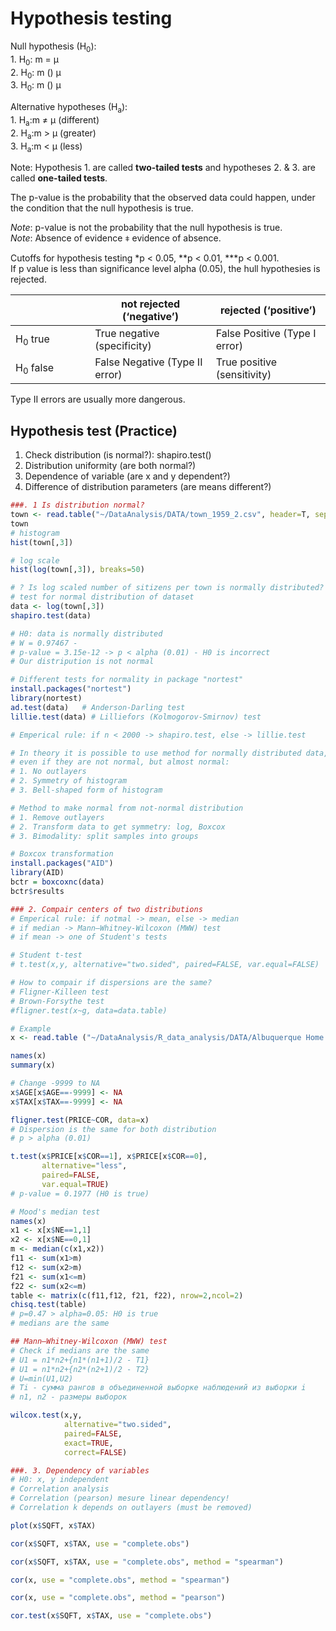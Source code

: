 # Hypothesis testing

Null hypothesis (H<sub>0</sub>):  
1. H<sub>0</sub>: m = μ  
2. H<sub>0</sub>: m \(\leq\) μ  
3. H<sub>0</sub>: m \(\geq\) μ  

Alternative hypotheses (H<sub>a</sub>):  
1. H<sub>a</sub>:m ≠ μ (different)  
2. H<sub>a</sub>:m > μ (greater)  
3. H<sub>a</sub>:m < μ (less)  

Note: Hypothesis 1. are called **two-tailed tests** and hypotheses 2. & 3. are called **one-tailed tests**.  

The p-value is the probability that the observed data could happen, under the condition that the null hypothesis is true.  

*Note*: p-value is not the probability that the null hypothesis is true.  
*Note*: Absence of evidence ⧧ evidence of absence.  

Cutoffs for hypothesis testing \*p < 0.05, \**p < 0.01, \***p < 0.001.  
If p value is less than significance level alpha (0.05), the hull hypothesies is rejected.  

|                     | not rejected ('negative')      | rejected ('positive')         |
|---------------------|--------------------------------|-------------------------------|
| H<sub>0</sub> true  | True negative (specificity)    | False Positive (Type I error) |
| H<sub>0</sub> false | False Negative (Type II error) | True positive (sensitivity)   |

Type II errors are usually more dangerous.  



## Hypothesis test (Practice)

1. Check distribution (is normal?): shapiro.test()  
2. Distribution uniformity (are both normal?)  
3. Dependence of variable (are x and y dependent?)  
4. Difference of distribution parameters (are means different?)  

```r
###. 1 Is distribution normal?
town <- read.table("~/DataAnalysis/DATA/town_1959_2.csv", header=T, sep="\t", dec=".")
town
# histogram
hist(town[,3])

# log scale
hist(log(town[,3]), breaks=50)

# ? Is log scaled number of sitizens per town is normally distributed?
# test for normal distribution of dataset
data <- log(town[,3])
shapiro.test(data)

# H0: data is normally distributed
# W = 0.97467 - 
# p-value = 3.15e-12 -> p < alpha (0.01) - H0 is incorrect
# Our distripution is not normal

# Different tests for normality in package "nortest"
install.packages("nortest")
library(nortest)
ad.test(data)   # Anderson-Darling test
lillie.test(data) # Lilliefors (Kolmogorov-Smirnov) test

# Emperical rule: if n < 2000 -> shapiro.test, else -> lillie.test

# In theory it is possible to use method for normally distributed data, 
# even if they are not normal, but almost normal:
# 1. No outlayers
# 2. Symmetry of histogram
# 3. Bell-shaped form of histogram

# Method to make normal from not-normal distribution
# 1. Remove outlayers
# 2. Transform data to get symmetry: log, Boxcox
# 3. Bimodality: split samples into groups

# Boxcox transformation
install.packages("AID")
library(AID)
bctr = boxcoxnc(data)
bctr$results

### 2. Compair centers of two distributions
# Emperical rule: if notmal -> mean, else -> median
# if median -> Mann–Whitney-Wilcoxon (MWW) test
# if mean -> one of Student's tests

# Student t-test
# t.test(x,y, alternative="two.sided", paired=FALSE, var.equal=FALSE)

# How to compair if dispersions are the same?
# Fligner-Killeen test
# Brown-Forsythe test
#fligner.test(x~g, data=data.table)

# Example
x <- read.table ("~/DataAnalysis/R_data_analysis/DATA/Albuquerque Home Prices_data.txt", header=T)

names(x)
summary(x)

# Change -9999 to NA
x$AGE[x$AGE==-9999] <- NA
x$TAX[x$TAX==-9999] <- NA

fligner.test(PRICE~COR, data=x)
# Dispersion is the same for both distribution
# p > alpha (0.01)

t.test(x$PRICE[x$COR==1], x$PRICE[x$COR==0],
       alternative="less",
       paired=FALSE,
       var.equal=TRUE)
# p-value = 0.1977 (H0 is true)

# Mood's median test
names(x)
x1 <- x[x$NE==1,1]
x2 <- x[x$NE==0,1]
m <- median(c(x1,x2))
f11 <- sum(x1>m)
f12 <- sum(x2>m)
f21 <- sum(x1<=m)
f22 <- sum(x2<=m)
table <- matrix(c(f11,f12, f21, f22), nrow=2,ncol=2)
chisq.test(table)
# p=0.47 > alpha=0.05: H0 is true
# medians are the same

## Mann–Whitney-Wilcoxon (MWW) test
# Check if medians are the same
# U1 = n1*n2+{n1*(n1+1)/2 - T1}
# U1 = n1*n2+{n2*(n2+1)/2 - T2}
# U=min(U1,U2)
# Ti - сумма рангов в объединенной выборке наблюдений из выборки i
# n1, n2 - размеры выборок

wilcox.test(x,y,
            alternative="two.sided",
            paired=FALSE,
            exact=TRUE,
            correct=FALSE)

###. 3. Dependency of variables
# H0: x, y independent
# Correlation analysis
# Correlation (pearson) mesure linear dependency!
# Correlation k depends on outlayers (must be removed)

plot(x$SQFT, x$TAX)

cor(x$SQFT, x$TAX, use = "complete.obs")

cor(x$SQFT, x$TAX, use = "complete.obs", method = "spearman")

cor(x, use = "complete.obs", method = "spearman")

cor(x, use = "complete.obs", method = "pearson")

cor.test(x$SQFT, x$TAX, use = "complete.obs")
```
